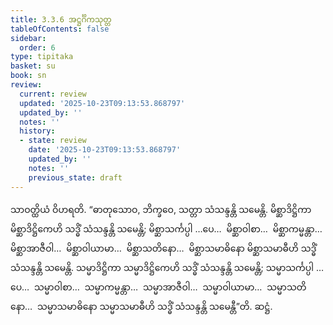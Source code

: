```yaml
---
title: 3.3.6 အဋ္ဌင်္ဂိကသုတ္တ
tableOfContents: false
sidebar:
  order: 6
type: tipitaka
basket: su
book: sn
review:
  current: review
  updated: '2025-10-23T09:13:53.868797'
  updated_by: ''
  notes: ''
  history:
  - state: review
    date: '2025-10-23T09:13:53.868797'
    updated_by: ''
    notes: ''
    previous_state: draft
---
```



<ReviewStatus review={frontmatter.review} showDetails={true} />

<HypothesisAnnotation frontmatter={frontmatter} />

<DynamicBreadcrumb />

<Division number="112" book="sn" e="ch" v="18" p="296">

<Paragraph number="777" book="sn">
သာဝတ္ထိယံ ဝိဟရတိ. “ဓာတုသောဝ, ဘိက္ခဝေ, သတ္တာ သံသန္ဒန္တိ သမေန္တိ. မိစ္ဆာဒိဋ္ဌိကာ မိစ္ဆာဒိဋ္ဌိကေဟိ သဒ္ဓိံ သံသန္ဒန္တိ သမေန္တိ; မိစ္ဆာသင်္ကပ္ပါ …ပေ…  မိစ္ဆာဝါစာ…  မိစ္ဆာကမ္မန္တာ…  မိစ္ဆာအာဇီဝါ…  မိစ္ဆာဝါယာမာ…  မိစ္ဆာသတိနော…  မိစ္ဆာသမာဓိနော မိစ္ဆာသမာဓီဟိ သဒ္ဓိံ သံသန္ဒန္တိ သမေန္တိ.
</Paragraph>

<Paragraph number="778" book="sn">
သမ္မာဒိဋ္ဌိကာ သမ္မာဒိဋ္ဌိကေဟိ သဒ္ဓိံ သံသန္ဒန္တိ သမေန္တိ; သမ္မာသင်္ကပ္ပါ …ပေ…  သမ္မာဝါစာ…  သမ္မာကမ္မန္တာ…  သမ္မာအာဇီဝါ…  သမ္မာဝါယာမာ…  သမ္မာသတိနော…  သမ္မာသမာဓိနော သမ္မာသမာဓီဟိ သဒ္ဓိံ သံသန္ဒန္တိ သမေန္တီ”တိ.

</Paragraph>
</Division>

<Paragraph number="779" type="center" book="sn">
ဆဋ္ဌံ.
</Paragraph>